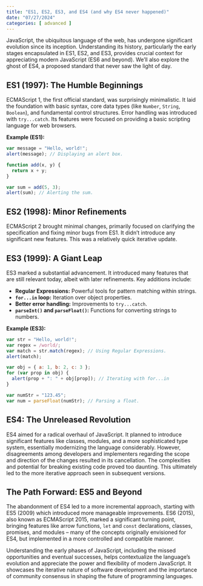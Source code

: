 ```yaml
---
title: "ES1, ES2, ES3, and ES4 (and why ES4 never happened)"
date: "07/27/2024"
categories: [ advanced ]
---
```


JavaScript, the ubiquitous language of the web, has undergone significant evolution since its inception.  Understanding its history, particularly the early stages encapsulated in ES1, ES2, and ES3, provides crucial context for appreciating modern JavaScript (ES6 and beyond).  We'll also explore the ghost of ES4, a proposed standard that never saw the light of day.

## ES1 (1997): The Humble Beginnings

ECMAScript 1, the first official standard, was surprisingly minimalistic.  It laid the foundation with basic syntax, core data types (like `Number`, `String`, `Boolean`), and fundamental control structures.  Error handling was introduced with `try...catch`.  Its features were focused on providing a basic scripting language for web browsers.

**Example (ES1):**

```javascript
var message = "Hello, world!";
alert(message); // Displaying an alert box.

function add(x, y) {
  return x + y;
}

var sum = add(5, 3);
alert(sum); // Alerting the sum.
```


## ES2 (1998): Minor Refinements

ECMAScript 2 brought minimal changes, primarily focused on clarifying the specification and fixing minor bugs from ES1.  It didn't introduce any significant new features.  This was a relatively quick iterative update.


## ES3 (1999): A Giant Leap

ES3 marked a substantial advancement.  It introduced many features that are still relevant today, albeit with later refinements.  Key additions include:

* **Regular Expressions:**  Powerful tools for pattern matching within strings.
* **`for...in` loop:** Iteration over object properties.
* **Better error handling:**  Improvements to `try...catch`.
* **`parseInt()` and `parseFloat()`:**  Functions for converting strings to numbers.

**Example (ES3):**

```javascript
var str = "Hello, world!";
var regex = /world/;
var match = str.match(regex); // Using Regular Expressions.
alert(match);

var obj = { a: 1, b: 2, c: 3 };
for (var prop in obj) {
  alert(prop + ": " + obj[prop]); // Iterating with for...in
}

var numStr = "123.45";
var num = parseFloat(numStr); // Parsing a float.
```

## ES4: The Unreleased Revolution

ES4 aimed for a radical overhaul of JavaScript.  It planned to introduce significant features like classes, modules, and a more sophisticated type system, essentially modernizing the language considerably.  However, disagreements among developers and implementers regarding the scope and direction of the changes resulted in its cancellation.  The complexities and potential for breaking existing code proved too daunting.  This ultimately led to the more iterative approach seen in subsequent versions.


## The Path Forward: ES5 and Beyond

The abandonment of ES4 led to a more incremental approach, starting with ES5 (2009) which introduced more manageable improvements.  ES6 (2015), also known as ECMAScript 2015, marked a significant turning point, bringing features like arrow functions, `let` and `const` declarations, classes, promises, and modules – many of the concepts originally envisioned for ES4, but implemented in a more controlled and compatible manner.


Understanding the early phases of JavaScript, including the missed opportunities and eventual successes, helps contextualize the language's evolution and appreciate the power and flexibility of modern JavaScript.  It showcases the iterative nature of software development and the importance of community consensus in shaping the future of programming languages.

